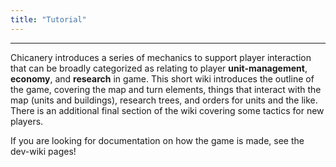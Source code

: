 ```yaml
---
title: "Tutorial"
---
```


------------------------------------------------------------------------

Chicanery introduces a series of mechanics to support player interaction that can be broadly categorized as relating to player **unit-management**, **economy**, and **research** in game. This short wiki introduces the outline of the game, covering the map and turn elements, things that interact with the map (units and buildings), research trees, and orders for units and the like. There is an additional final section of the wiki covering some tactics for new players.

::: {.callout-important icon="false"}
If you are looking for documentation on how the game is made, see the dev-wiki pages!
:::
